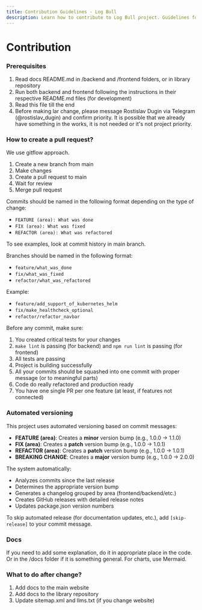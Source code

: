 ```yaml
---
title: Contribution Guidelines - Log Bull
description: Learn how to contribute to Log Bull project. Guidelines for pull requests, commit format, and development standards.
---
```


# Contribution

### Prerequisites

1. Read docs README.md in /backend and /frontend folders, or in library repository
2. Run both backend and frontend following the instructions in their respective README.md files (for development)
3. Read this file till the end
4. Before making lar change, please message Rostislav Dugin via Telegram (@rostislav_dugin) and confirm priority. It is possible that we already have something in the works, it is not needed or it's not project priority.

### How to create a pull request?

We use gitflow approach.

1. Create a new branch from main
2. Make changes
3. Create a pull request to main
4. Wait for review
5. Merge pull request

Commits should be named in the following format depending on the type of change:

- `FEATURE (area): What was done`
- `FIX (area): What was fixed`
- `REFACTOR (area): What was refactored`

To see examples, look at commit history in main branch.

Branches should be named in the following format:

- `feature/what_was_done`
- `fix/what_was_fixed`
- `refactor/what_was_refactored`

Example:

- `feature/add_support_of_kubernetes_helm`
- `fix/make_healthcheck_optional`
- `refactor/refactor_navbar`

Before any commit, make sure:

1. You created critical tests for your changes
2. `make lint` is passing (for backend) and `npm run lint` is passing (for frontend)
3. All tests are passing
4. Project is building successfully
5. All your commits should be squashed into one commit with proper message (or to meaningful parts)
6. Code do really refactored and production ready
7. You have one single PR per one feature (at least, if features not connected)

### Automated versioning

This project uses automated versioning based on commit messages:

- **FEATURE (area)**: Creates a **minor** version bump (e.g., 1.0.0 → 1.1.0)
- **FIX (area)**: Creates a **patch** version bump (e.g., 1.0.0 → 1.0.1)
- **REFACTOR (area)**: Creates a **patch** version bump (e.g., 1.0.0 → 1.0.1)
- **BREAKING CHANGE**: Creates a **major** version bump (e.g., 1.0.0 → 2.0.0)

The system automatically:

- Analyzes commits since the last release
- Determines the appropriate version bump
- Generates a changelog grouped by area (frontend/backend/etc.)
- Creates GitHub releases with detailed release notes
- Updates package.json version numbers

To skip automated release (for documentation updates, etc.), add `[skip-release]` to your commit message.

### Docs

If you need to add some explanation, do it in appropriate place in the code. Or in the /docs folder if it is something general. For charts, use Mermaid.

### What to do after change?

1. Add docs to the main website
2. Add docs to the library repository
3. Update sitemap.xml and llms.txt (if you change website)
